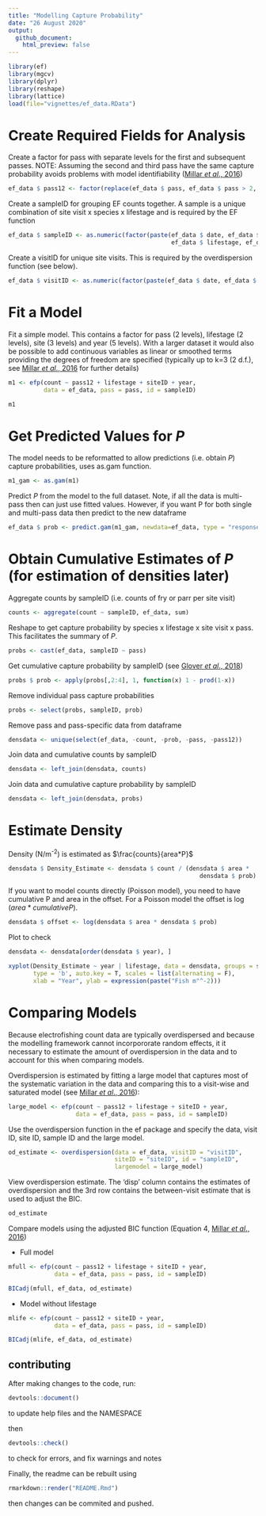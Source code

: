 ```yaml
---
title: "Modelling Capture Probability"
date: "26 August 2020"
output:
  github_document:
    html_preview: false
---
```

```r
library(ef)
library(mgcv)
library(dplyr)
library(reshape)
library(lattice)
load(file="vignettes/ef_data.RData")
```

# Create Required Fields for Analysis


Create a factor for pass with separate levels for the first and subsequent passes. NOTE: Assuming the second and third pass have the same capture probability avoids problems with model identifiability ([Millar _et al_., 2016](https://www.sciencedirect.com/science/article/pii/S0165783616300017))

```r
ef_data $ pass12 <- factor(replace(ef_data $ pass, ef_data $ pass > 2, 2))
```

Create a sampleID for grouping EF counts together. A sample is a unique combination of site visit x species x lifestage and is required by the EF function

```r
ef_data $ sampleID <- as.numeric(factor(paste(ef_data $ date, ef_data $ siteID,
                                              ef_data $ lifestage, ef_data $ species)))
```

Create a visitID for unique site visits. This is required by the overdispersion function (see below).

```r
ef_data $ visitID <- as.numeric(factor(paste(ef_data $ date, ef_data $ siteID)))
```

# Fit a Model


Fit a simple model. This contains a factor for pass (2 levels), lifestage (2 levels), site (3 levels) and year (5 levels). With a larger dataset it would also be possible to add continuous variables as linear or smoothed terms providing the degrees of freedom are specified (typically up to k=3 (2 d.f.), see [Millar _et al_., 2016](https://www.sciencedirect.com/science/article/pii/S0165783616300017) for further details)

```r
m1 <- efp(count ~ pass12 + lifestage + siteID + year,
          data = ef_data, pass = pass, id = sampleID)
```
```r
m1
```


# Get Predicted Values for _P_


The model needs to be reformatted to allow predictions (i.e. obtain _P_) capture probabilities, uses as.gam function.

```r
m1_gam <- as.gam(m1)
```

Predict _P_ from the model to the full dataset. Note, if all the data is multi-pass then can just use fitted values. However, if you want P for both single and multi-pass data then predict to the new dataframe

```r
ef_data $ prob <- predict.gam(m1_gam, newdata=ef_data, type = "response")
```


# Obtain Cumulative Estimates of _P_ (for estimation of densities later)


Aggregate counts by sampleID (i.e. counts of fry or parr per site visit)

```r
counts <- aggregate(count ~ sampleID, ef_data, sum)
```

Reshape to get capture probability by species x lifestage x site visit x pass. This facilitates the summary of _P_.

```r
probs <- cast(ef_data, sampleID ~ pass)
```

Get cumulative capture probability by sampleID (see [Glover _et al_., 2018](https://www.sciencedirect.com/science/article/pii/S1470160X18303534))

```r
probs $ prob <- apply(probs[,2:4], 1, function(x) 1 - prod(1-x))
```

Remove individual pass capture probabilities

```r
probs <- select(probs, sampleID, prob)
```

Remove pass and pass-specific data from dataframe

```r
densdata <- unique(select(ef_data, -count, -prob, -pass, -pass12))
```

Join data and cumulative counts by sampleID

```r
densdata <- left_join(densdata, counts)
```

Join data and cumulative capture probability by sampleID

```r
densdata <- left_join(densdata, probs)
```

# Estimate Density



Density (N/m^-2^) is estimated as $\frac{counts}{area*P}$

```r
densdata $ Density_Estimate <- densdata $ count / (densdata $ area *
                                                      densdata $ prob)
```

If you want to model counts directly (Poisson model), you need to have cumulative P and area in the offset. For a Poisson model the offset is $\log({area*cumulativeP})$.

```r
densdata $ offset <- log(densdata $ area * densdata $ prob)
```

Plot to check

```r
densdata <- densdata[order(densdata $ year), ]

xyplot(Density_Estimate ~ year | lifestage, data = densdata, groups = siteID,
       type = 'b', auto.key = T, scales = list(alternating = F),
       xlab = "Year", ylab = expression(paste("Fish m"^-2)))
```


# Comparing Models


Because electrofishing count data are typically overdispersed and because the modelling framework cannot incorpororate random effects, it it necessary to estimate the amount of overdispersion in the data and to account for this when comparing models.

Overdispersion is estimated by fitting a large model that captures most of the systematic variation in the data and comparing this to a visit-wise and saturated model (see [Millar _et al_., 2016](https://www.sciencedirect.com/science/article/pii/S0165783616300017)):

```r
large_model <- efp(count ~ pass12 + lifestage + siteID + year,
                   data = ef_data, pass = pass, id = sampleID)

```

Use the overdispersion function in the ef package and specify the data, visit ID, site ID, sample ID and the large model.

```r
od_estimate <- overdispersion(data = ef_data, visitID = "visitID",
                              siteID = "siteID", id = "sampleID",
                              largemodel = large_model)
```

View overdispersion estimate. The 'disp' column contains the estimates of overdispersion and the 3rd row contains the between-visit estimate that is used to adjust the BIC.

```r
od_estimate
```

Compare models using the adjusted BIC function (Equation 4, [Millar _et al_., 2016](https://www.sciencedirect.com/science/article/pii/S0165783616300017))

  * Full model

```r
mfull <- efp(count ~ pass12 + lifestage + siteID + year,
             data = ef_data, pass = pass, id = sampleID)

BICadj(mfull, ef_data, od_estimate)
```

  * Model without lifestage

```r
mlife <- efp(count ~ pass12 + siteID + year,
             data = ef_data, pass = pass, id = sampleID)

BICadj(mlife, ef_data, od_estimate)
```

## contributing

After making changes to the code, run:
```r
devtools::document()
```
to update help files and the NAMESPACE

then
```r
devtools::check()
```
to check for errors, and fix warnings and notes

Finally, the readme can be rebuilt using
```r
rmarkdown::render("README.Rmd")
```

then changes can be commited and pushed.
